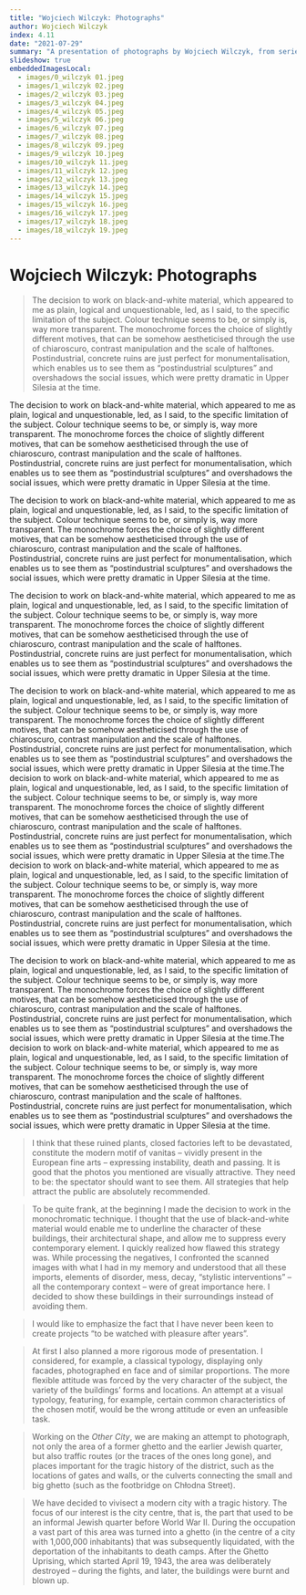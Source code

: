 ```yaml
---
title: "Wojciech Wilczyk: Photographs"
author: Wojciech Wilczyk
index: 4.11
date: "2021-07-29"
summary: "A presentation of photographs by Wojciech Wilczyk, from series Silesia in Black and White, There is No Such Thing as an Innocent Eye and Other City"
slideshow: true
embeddedImagesLocal:
  - images/0_wilczyk 01.jpeg
  - images/1_wilczyk 02.jpeg
  - images/2_wilczyk 03.jpeg
  - images/3_wilczyk 04.jpeg
  - images/4_wilczyk 05.jpeg
  - images/5_wilczyk 06.jpeg
  - images/6_wilczyk 07.jpeg
  - images/7_wilczyk 08.jpeg
  - images/8_wilczyk 09.jpeg
  - images/9_wilczyk 10.jpeg
  - images/10_wilczyk 11.jpeg
  - images/11_wilczyk 12.jpeg
  - images/12_wilczyk 13.jpeg
  - images/13_wilczyk 14.jpeg
  - images/14_wilczyk 15.jpeg
  - images/15_wilczyk 16.jpeg
  - images/16_wilczyk 17.jpeg
  - images/17_wilczyk 18.jpeg
  - images/18_wilczyk 19.jpeg
---
```


<TitleSlide >

# Wojciech Wilczyk: Photographs

</TitleSlide>

<FullscreenImageSlide
  image={props.localImages[4]}
  caption="Elżbieta Janicka & Wojciech Wilczyk, *New Town*, Śliska St., 15.04.11"
/>

<SplitSlide>
  <CenterImageSlide
    image={props.localImages[6]}
    caption="Wojciech Wilczyk, *Silesia in Black and White*, Bytom-Bobrek, Pasteur St. (Bobrek Steel Mill), 15.03.2003"
  />
  <CenterImageSlide
    image={props.localImages[8]}
    caption="Wojciech Wilczyk, *Silesia in Black and White*, Zabrze – Biskupice,Ogrodowa St., 1.02.2001"
  />
</SplitSlide>

<TextSlide>

> The decision to work on black-and-white material, which appeared to me as plain, logical and unquestionable, led, as I said, to the specific limitation of the subject. Colour technique seems to be, or simply is, way more transparent. The monochrome forces the choice of slightly different motives, that can be somehow aestheticised through the use of chiaroscuro, contrast manipulation and the scale of halftones. Postindustrial, concrete ruins are just perfect for monumentalisation, which enables us to see them as “postindustrial sculptures” and overshadows the social issues, which were pretty dramatic in Upper Silesia at the time.

The decision to work on black-and-white material, which appeared to me as plain, logical and unquestionable, led, as I said, to the specific limitation of the subject. Colour technique seems to be, or simply is, way more transparent. The monochrome forces the choice of slightly different motives, that can be somehow aestheticised through the use of chiaroscuro, contrast manipulation and the scale of halftones. Postindustrial, concrete ruins are just perfect for monumentalisation, which enables us to see them as “postindustrial sculptures” and overshadows the social issues, which were pretty dramatic in Upper Silesia at the time.

The decision to work on black-and-white material, which appeared to me as plain, logical and unquestionable, led, as I said, to the specific limitation of the subject. Colour technique seems to be, or simply is, way more transparent. The monochrome forces the choice of slightly different motives, that can be somehow aestheticised through the use of chiaroscuro, contrast manipulation and the scale of halftones. Postindustrial, concrete ruins are just perfect for monumentalisation, which enables us to see them as “postindustrial sculptures” and overshadows the social issues, which were pretty dramatic in Upper Silesia at the time.

The decision to work on black-and-white material, which appeared to me as plain, logical and unquestionable, led, as I said, to the specific limitation of the subject. Colour technique seems to be, or simply is, way more transparent. The monochrome forces the choice of slightly different motives, that can be somehow aestheticised through the use of chiaroscuro, contrast manipulation and the scale of halftones. Postindustrial, concrete ruins are just perfect for monumentalisation, which enables us to see them as “postindustrial sculptures” and overshadows the social issues, which were pretty dramatic in Upper Silesia at the time.

The decision to work on black-and-white material, which appeared to me as plain, logical and unquestionable, led, as I said, to the specific limitation of the subject. Colour technique seems to be, or simply is, way more transparent. The monochrome forces the choice of slightly different motives, that can be somehow aestheticised through the use of chiaroscuro, contrast manipulation and the scale of halftones. Postindustrial, concrete ruins are just perfect for monumentalisation, which enables us to see them as “postindustrial sculptures” and overshadows the social issues, which were pretty dramatic in Upper Silesia at the time.The decision to work on black-and-white material, which appeared to me as plain, logical and unquestionable, led, as I said, to the specific limitation of the subject. Colour technique seems to be, or simply is, way more transparent. The monochrome forces the choice of slightly different motives, that can be somehow aestheticised through the use of chiaroscuro, contrast manipulation and the scale of halftones. Postindustrial, concrete ruins are just perfect for monumentalisation, which enables us to see them as “postindustrial sculptures” and overshadows the social issues, which were pretty dramatic in Upper Silesia at the time.The decision to work on black-and-white material, which appeared to me as plain, logical and unquestionable, led, as I said, to the specific limitation of the subject. Colour technique seems to be, or simply is, way more transparent. The monochrome forces the choice of slightly different motives, that can be somehow aestheticised through the use of chiaroscuro, contrast manipulation and the scale of halftones. Postindustrial, concrete ruins are just perfect for monumentalisation, which enables us to see them as “postindustrial sculptures” and overshadows the social issues, which were pretty dramatic in Upper Silesia at the time.

The decision to work on black-and-white material, which appeared to me as plain, logical and unquestionable, led, as I said, to the specific limitation of the subject. Colour technique seems to be, or simply is, way more transparent. The monochrome forces the choice of slightly different motives, that can be somehow aestheticised through the use of chiaroscuro, contrast manipulation and the scale of halftones. Postindustrial, concrete ruins are just perfect for monumentalisation, which enables us to see them as “postindustrial sculptures” and overshadows the social issues, which were pretty dramatic in Upper Silesia at the time.The decision to work on black-and-white material, which appeared to me as plain, logical and unquestionable, led, as I said, to the specific limitation of the subject. Colour technique seems to be, or simply is, way more transparent. The monochrome forces the choice of slightly different motives, that can be somehow aestheticised through the use of chiaroscuro, contrast manipulation and the scale of halftones. Postindustrial, concrete ruins are just perfect for monumentalisation, which enables us to see them as “postindustrial sculptures” and overshadows the social issues, which were pretty dramatic in Upper Silesia at the time.

</TextSlide>

<CenterImageSlide
  image={props.localImages[5]}
  caption="Wojciech Wilczyk, *Silesia in Black and White*, Bytom - Bobrek, carbide factory, 8.12.2002"
/>

<SplitSlide>
  <TextSlide>

> I think that these ruined plants, closed factories left to be devastated, constitute the modern motif of vanitas – vividly present in the European fine arts – expressing instability, death and passing. It is good that the photos you mentioned are visually attractive. They need to be: the spectator should want to see them. All strategies that help attract the public are absolutely recommended.

  </TextSlide>

  <CenterImageSlide
    image={props.localImages[7]}
    caption="Wojciech Wilczyk, *Silesia in Black and White*,  Swietochłowice – hard coal mine Polska, 25.03.2001"
  />
</SplitSlide>

<FullscreenImageSlide
  image={props.localImages[11]}
  caption="Wojciech Wilczyk, *There is No Such Thing as an Innocent Eye*, Maków Mazowiecki, beit midrash, 29.04.07"
/>

<TextSlide>

> To be quite frank, at the beginning I made the decision to work in the monochromatic technique. I thought that the use of black-and-white material would enable me to underline the character of these buildings, their architectural shape, and allow me to suppress every contemporary element. I quickly realized how flawed this strategy was. While processing the negatives, I confronted the scanned images with what I had in my memory and understood that all these imports, elements of disorder, mess, decay, “stylistic interventions” – all the contemporary context – were of great importance here. I decided to show these buildings in their surroundings instead of avoiding them.

</TextSlide>

<SplitSlide>
  <CenterImageSlide
    image={props.localImages[12]}
    caption="Wojciech Wilczyk, *There is No Such Thing as an Innocent Eye*, Nowy Korczyn, synagogue, 07.03.08"
  />
  <TextSlide>

> I would like to emphasize the fact that I have never been keen to create projects “to be watched with pleasure after years”.

  </TextSlide>
</SplitSlide>

<CarouselSlide>
  <Carousel
    images={[
      props.localImages[9],
      props.localImages[10],
      props.localImages[11],
      props.localImages[14],
      props.localImages[15],
    ]}
    captions={[
      "Wojciech Wilczyk, *There is No Such Thing as an Innocent Eye*, Kargowa, synagogue, 29.03.08",
      "Wojciech Wilczyk, *There is No Such Thing as an Innocent Eye*, Kraków, Bejt ha-midrasz Halberstama, 25.08.09",
      "Wojciech Wilczyk, *There is No Such Thing as an Innocent Eye*, Maków Mazowiecki, beit midrash, 29.04.07",
      "Wojciech Wilczyk, *There is No Such Thing as an Innocent Eye*, Ujazd, synagogue, 06.03.07",
      "Wojciech Wilczyk, *There is No Such Thing as an Innocent Eye*, Wielkie Oczy, synagogue, 28.07.07",
    ]}
  />
</CarouselSlide>

<TextSlide>

> At first I also planned a more rigorous mode of presentation. I considered, for example, a classical typology, displaying only facades, photographed en face and of similar proportions. The more flexible attitude was forced by the very character of the subject, the variety of the buildings’ forms and locations. An attempt at a visual typology, featuring, for example, certain common characteristics of the chosen motif, would be the wrong attitude or even an unfeasible task.

</TextSlide>

<SplitSlide>
  <CenterImageSlide
    image={props.localImages[13]}
    caption="Wojciech Wilczyk, *There is No Such Thing as an Innocent Eye*, Radymno, synagogue, 07.06.07"
  />
  <CenterImageSlide
    image={props.localImages[16]}
    caption="Wojciech Wilczyk, *There is No Such Thing as an Innocent Eye*, Wolsztyn, synagogue, 03.02.08"
  />
</SplitSlide>

<SplitSlide>
  <CenterImageSlide
    image={props.localImages[17]}
    caption="Wojciech Wilczyk, *There is No Such Thing as an Innocent Eye*, Łask, synagogue, 25.11.08"
  />
  <CenterImageSlide
    image={props.localImages[18]}
    caption="Wojciech Wilczyk, *There is No Such Thing as an Innocent Eye*, Łaszczów, beit midrash, 09.01.08"
  />
</SplitSlide>

<TextSlide>

> Working on the *Other City*, we are making an attempt to photograph, not only the area of a former ghetto and the earlier Jewish quarter, but also traffic routes (or the traces of the ones long gone), and places important for the tragic history of the district, such as the locations of gates and walls, or the culverts connecting the small and big ghetto (such as the footbridge on Chłodna Street).

</TextSlide>

<FullscreenImageSlide
  image={props.localImages[1]}
  caption="Elżbieta Janicka & Wojciech Wilczyk, *New Town*, Prosta and Żelazna St., 08.04.11"
/>

<TextSlide>

> We have decided to vivisect a modern city with a tragic history. The focus of our interest is the city centre, that is, the part that used to be an informal Jewish quarter before World War II. During the occupation a vast part of this area was turned into a ghetto (in the centre of a city with 1,000,000 inhabitants) that was subsequently liquidated, with the deportation of the inhabitants to death camps. After the Ghetto Uprising, which started April 19, 1943, the area was deliberately destroyed – during the fights, and later, the buildings were burnt and blown up.

</TextSlide>

<CarouselSlide>
  <Carousel
    images={[props.localImages[0], props.localImages[3], props.localImages[4]]}
    captions={[
      "Elżbieta Janicka & Wojciech Wilczyk, *New Town*, Grzybowski Square (Nożyk Synagogue), 07.04.11",
      "Elżbieta Janicka & Wojciech Wilczyk, *New Town*, Solidarności St., 15.04.11",
      "Elżbieta Janicka & Wojciech Wilczyk, *New Town*, Śliska St., 15.04.11",
    ]}
  />
</CarouselSlide>

<CenterImageSlide
  image={props.localImages[1]}
  caption="Elżbieta Janicka & Wojciech Wilczyk, *New Town*, Prosta and Żelazna St., 08.04.11"
/>

<CenterImageSlide
  image={props.localImages[4]}
  caption="Elżbieta Janicka & Wojciech Wilczyk, *New Town*, Śliska St., 15.04.11"
/>

